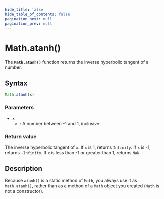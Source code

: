 ```yaml
---
hide_title: false
hide_table_of_contents: false
pagination_next: null
pagination_prev: null
---
```

# Math.atanh()

The **`Math.atanh()`** function returns the inverse hyperbolic tangent of a number. 

## Syntax

```js
Math.atanh(x)
```

### Parameters

- `x`
  - : A number between -1 and 1, inclusive.

### Return value

The inverse hyperbolic tangent of `x`. If `x` is 1, returns `Infinity`. If `x` is -1, returns `-Infinity`. If `x` is less than -1 or greater than 1, returns `NaN`.

## Description

Because `atanh()` is a static method of `Math`, you always use it as `Math.atanh()`, rather than as a method of a `Math` object you created (`Math` is not a constructor).

